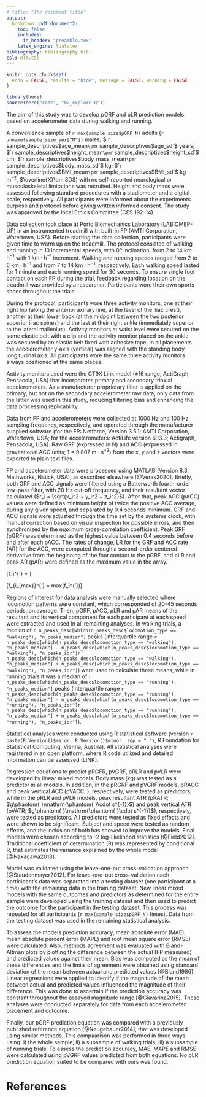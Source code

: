 ```yaml
---
# title: "The document title"
output:
  bookdown::pdf_document2:
    toc: false
    includes:
      in_header: "preamble.tex"
    latex_engine: lualatex
bibliography: bibliography.bib
csl: nlm.csl
---
```


```r
knitr::opts_chunk$set(
  echo = FALSE, results = "hide", message = FALSE, warning = FALSE
)
```

```r
library(here)
source(here("code", "02_explore.R"))
```

<!--
\begin{center}
Lucas Veras$^1$, Florêncio Diniz-Sousa$^1$, Giorjines Boppre$^1$, Vítor Devezas$^2$, Hugo Santos-Sousa$^2$, John Preto$^2$, João Paulo Vilas-Boas$^{3,4}$, Leandro Machado$^{3,4}$, José Oliveira$^1$, Hélder Fonseca$^1$
\end{center}

\bigskip

1 - Research Center in Physical Activity, Health and Leisure (CIAFEL), Faculty of Sport, University of Porto, Porto, Portugal

2 - General Surgery Department, São João Medical Center, Porto, Portugal

3 - Center of Research, Education, Innovation and Intervention in Sport (CIFI2D), Faculty of Sport, University of Porto, Porto, Portugal

4 - Biomechanics Laboratory (LABIOMEP-UP), University of Porto, Porto, Portugal
-->

\section*{Introduction}

The aim of this study was to develop pGRF and pLR prediction models based on accelerometer data during walking and running.

\section*{Methods}

\subsection*{Participants}

A convenience sample of `r max(sample_size$pGRF_N)` adults (`r unname(sample_size_sex["M"])` males; $`r sample_descriptives$age_mean`\pm`r sample_descriptives$age_sd`$ years; $`r sample_descriptives$height_mean`\pm`r sample_descriptives$height_sd`$ cm; $`r sample_descriptives$body_mass_mean`\pm`r sample_descriptives$body_mass_sd`$ kg; $`r sample_descriptives$BMI_mean`\pm`r sample_descriptives$BMI_sd`$ $\mathrm{kg\cdot m^{-2}}$, $\overline{X}\pm SD$) with no self-reported neurological or musculoskeletal limitations was recruited. Height and body mass were assessed following standard procedures with a stadiometer and a digital scale, respectively. All participants were informed about the experiments purpose and protocol before giving written informed consent. The study was approved by the local Ethics Committee (CES 192-14).

\subsection*{Protocol}

Data collection took place at Porto Biomechanics Laboratory (LABIOMEP-UP) in an instrumented treadmill with built-in FP (AMTI Corporation, Watertown, USA). Before starting the data collection, participants were given time to warm up on the treadmill. The protocol consisted of walking and running in 13 incremental speeds, with 0º inclination, from 2 to 14 $\mathrm{km\cdot h^{-1}}$ with 1 $\mathrm{km\cdot h^{-1}}$ increment. Walking and running speeds ranged from 2 to 6 $\mathrm{km\cdot h^{-1}}$ and from 7 to 14 $\mathrm{km\cdot h^{-1}}$, respectively. Each walking speed lasted for 1 minute and each running speed for 30 seconds. To ensure single foot contact on each FP during the trial, feedback regarding location on the treadmill was provided by a researcher. Participants wore their own sports shoes throughout the trials.

\medskip

During the protocol, participants wore three activity monitors, one at their right hip (along the anterior axillary line, at the level of the iliac crest), another at their lower back (at the midpoint between the two posterior superior iliac spines) and the last at their right ankle (immediately superior to the lateral malleolus). Activity monitors at waist level were secured on the same elastic belt with a clip and the activity monitor placed on the ankle was secured by an elastic belt fixed with adhesive tape. In all placements the accelerometer y-axis (vertical) was aligned with the standing body longitudinal axis. All participants wore the same three activity monitors always positioned at the same places.

\medskip

Activity monitors used were the GT9X Link model ($\mathrm{\pm16}$\textit{g} range; ActiGraph, Pensacola, USA) that incorporates primary and secondary triaxial accelerometers. As a manufacturer proprietary filter is applied on the primary, but not on the secondary accelerometer raw data, only data from the latter was used in this study, reducing filtering bias and enhancing the data processing replicability.

\medskip

Data from FP and accelerometers were collected at 1000 Hz and 100 Hz sampling frequency, respectively, and operated through the manufacturer supplied software (for the FP: Netforce, Version 3.5.1; AMTI Corporation, Watertown, USA; for the accelerometers: ActiLife version 6.13.3; Actigraph, Pensacola, USA). Raw GRF (expressed in N) and ACC (expressed in gravitational ACC units; 1\textit{g} = 9.807 $\mathrm{m\cdot s^{-2}}$) from the x, y and z vectors were exported to plain text files.

\subsection*{Data processing}

FP and accelerometer data were processed using MATLAB (Version 8.3, Mathworks, Natick, USA), as described elsewhere [@Veras2020]. Briefly, both GRF and ACC signals were filtered using a Butterworth fourth-order low-pass filter, with 20 Hz cut-off frequency, and their resultant vector calculated ($r_i = \sqrt{x_i^2 + y_i^2 + z_i^2}$). After that, peak ACC (pACC) values were defined as minimum height of twice the positive ACC average, during any given speed, and separated by 0.4 seconds minimum. GRF and ACC signals were adjusted through the time set by the systems clock, with manual correction based on visual inspection for possible errors, and then synchronized by the maximum cross-correlation coefficient. Peak GRF (pGRF) was determined as the highest value between 0.4 seconds before and after each pACC. The rates of change, LR for the GRF and ACC rate (AR) for the ACC, were computed through a second-order centered derivative from the beginning of the foot contact to the pGRF, and pLR and peak AR (pAR) were defined as the maximum value in the array.

\[f_i^{'} = \frac{f_{i + 1} - f_{i - 1}}{t_{i + 1} - t_{i - 1}}\]

\[f_{i_{max}}^{'} = max(f_i^{'})\]

Regions of interest for data analysis were manually selected where locomotion patterns were constant, which corresponded of 20-45 seconds periods, on average. Then, pGRF, pACC, pLR and pAR means of the resultant and its vertical component for each participant at each speed were extracted and used in all remaining analyses. In walking trials, a median of `r n_peaks_desc[which(n_peaks_desc$locomotion_type == "walking"), "n_peaks_median"]` peaks (interquartile range `r n_peaks_desc[which(n_peaks_desc$locomotion_type == "walking"), "n_peaks_median"] - n_peaks_desc[which(n_peaks_desc$locomotion_type == "walking"), "n_peaks_iqr"]`\textendash`r n_peaks_desc[which(n_peaks_desc$locomotion_type == "walking"), "n_peaks_median"] + n_peaks_desc[which(n_peaks_desc$locomotion_type == "walking"), "n_peaks_iqr"]`) were used to calculate these means, while in running trials it was a median of `r n_peaks_desc[which(n_peaks_desc$locomotion_type == "running"), "n_peaks_median"]` peaks (interquartile range `r n_peaks_desc[which(n_peaks_desc$locomotion_type == "running"), "n_peaks_median"] - n_peaks_desc[which(n_peaks_desc$locomotion_type == "running"), "n_peaks_iqr"]`\textendash`r n_peaks_desc[which(n_peaks_desc$locomotion_type == "running"), "n_peaks_median"] + n_peaks_desc[which(n_peaks_desc$locomotion_type == "running"), "n_peaks_iqr"]`).

\subsection*{Statistical analyses}

Statistical analyses were conducted using R statistical software (version `r paste(R.Version()$major, R.Version()$minor, sep = ".")`, R Foundation for Statistical Computing, Vienna, Austria). All statistical analyses were registered in an open platform, where R code utilized and detailed information can be assessed (LINK).

\medskip

Regression equations to predict pRGFR, pVGRF, pRLR and pVLR were developed by linear mixed models. Body mass (kg) was tested as a predictor in all models. In addition, in the pRGRF and pVGRF models, pRACC and peak vertical ACC (pVACC; \textit{g}), respectively, were tested as predictors, while in the pRLR and pVLR models, peak resultant ATR (pRATR; $g\phantom{ }\mathrm{\phantom{ }\cdot s^{-1}}$) and peak vertical ATR (pVATR; $g\phantom{ }\mathrm{\phantom{ }\cdot s^{-1}}$), respectively, were tested as predictors. All predictors were tested as fixed effects and were shown to be significant. Subject and speed were tested as random effects, and the inclusion of both has showed to improve the models. Final models were chosen according to -2 log-likelihood statistics [@Field2012]. Traditional coefficient of determination (R\textsuperscript{2}) was represented by conditional R\textsuperscript{2}, that estimates the variance explained by the whole model [@Nakagawa2013].

\medskip

Model was validated using the leave-one-out cross-validation approach [@Staudenmayer2012]. For leave-one-out cross-validation each participant’s data was separated into a testing dataset (one participant at a time) with the remaining data in the training dataset. New linear mixed models with the same outcomes and predictors as determined for the entire sample were developed using the training dataset and then used to predict the outcome for the participant in the testing dataset. This process was repeated for all participants (`r max(sample_size$pGRF_N)` times). Data from the testing dataset was used in the remaining statistical analysis.

\medskip

To assess the models prediction accuracy, mean absolute error (MAE), mean absolute percent error (MAPE) and root mean square error (RMSE) were calculated. Also, methods agreement was evaluated with Bland-Altman plots by plotting the difference between the actual (FP measured) and predicted values against their mean. Bias was computed as the mean of these differences and the limits of agreement were obtained using \pm 1.96 standard deviation of the mean between actual and predicted values [@Bland1986]. Linear regressions were applied to identify if the magnitude of the mean between actual and predicted values influenced the magnitude of their difference. This was done to ascertain if the prediction accuracy was constant throughout the assayed magnitude range [@Giavarina2015]. These analyses were conducted separately for data from each accelerometer placement and outcome.

\medskip

Finally, our pGRF prediction equation was compared with a previously published reference equation [@Neugebauer2014], that was developed using similar methods. This compaarison was performed in three ways using: i) the whole sample; ii) a subsample of walking trials; iii) a subsample of running trials. To assess the prediction accuracy, MAE, MAPE and RMSE were calculated using pVGRF values predicted from both equations. No pLR prediction equation suited to be compared with ours was found.

\newpage

# References

